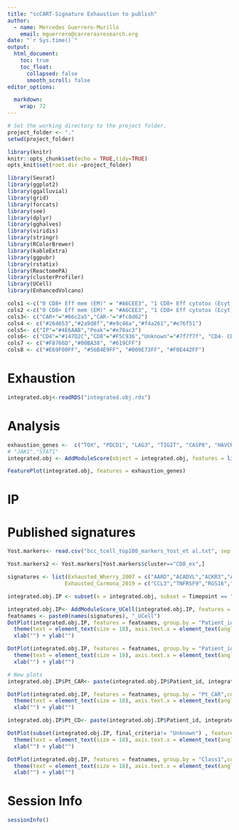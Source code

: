 ```yaml
---
title: "scCART-Signature Exhaustion to publish"
author:
  - name: Mercedes Guerrero-Murillo
    email: mguerrero@carrerasresearch.org
date: "`r Sys.time()`"
output:
  html_document:
    toc: true
    toc_float:
      collapsed: false
      smooth_scroll: false
editor_options: 

  markdown: 
    wrap: 72
---
```


```r
# Set the working directory to the project folder. 
project_folder <- "."
setwd(project_folder)
```

```r
library(knitr)
knitr::opts_chunk$set(echo = TRUE,tidy=TRUE)
opts_knit$set(root.dir =project_folder)
```

```r
library(Seurat)
library(ggplot2)
library(ggalluvial)
library(grid)
library(forcats)
library(see)
library(dplyr)
library(gghalves)
library(viridis)
library(stringr) 
library(RColorBrewer)
library(kableExtra)
library(ggpubr)
library(rstatix)
library(ReactomePA)
library(clusterProfiler)
library(UCell)
library(EnhancedVolcano)
```

```r
cols1 <-c("0 CD8+ Eff mem (EM)" = "#A6CEE3", "1 CD8+ Eff cytotox (Ecyt)" = "#1F78B4","3 CD4+ Naive/SCM" = "#33A02C","6 CD4+ Central/Effector memory (CM/EM)" = "#FDBF6F","9 γδ Tcells" = "#6A3D9A","Proliferative cells"="#F7D764")
cols2 <-c("0 CD8+ Eff mem (EM)" = "#A6CEE3", "1 CD8+ Eff cytotox (Ecyt)" = "#1F78B4","2 Early prolif: HMGN+/HMGB+/PCNA+ cells" = "#B2DF8A","3 CD4+ Naive/SCM" = "#33A02C","4 Early  prolif: MCM3/5/7+ PCNA+ cells" = "#FB9A99","5 Late prolif: histones enriched MKI67+ cells" = "#E31A1C","6 CD4+ Central/Effector memory (CM/EM)" = "#FDBF6F","7 Ribosomal/Mitocondrial/Degradated cells" = "#FF7F00","8 Late prolif: CDK+/CDC+/AURKA+ MIK67+ cells" = "#CAB2D6","9 γδ Tcells" = "#6A3D9A")
cols3<- c("CAR+"="#66c2a5","CAR-"="#fc8d62") 
cols4 <- c("#264653","#2a9d8f","#e9c46a","#f4a261","#e76f51")
cols5<- c("IP"="#4E6AAB","Peak"="#e78ac3")
cols6<- c("CD4"="#147D2C","CD8"="#F5C936","Unknown"="#7f7f7f", "CD4- CD8-"= "#38369A")
cols7 <- c("#F8766D","#00BA38", "#619CFF")
cols8 <- c("#E69F00FF", "#56B4E9FF", "#009E73FF", "#F0E442FF")
```

# Exhaustion

```r
integrated.obj<-readRDS("integrated.obj.rds")
```

#  Analysis


```r
exhaustion_genes <-  c("TOX", "PDCD1", "LAG3", "TIGIT", "CASP8", "HAVCR2", "CTLA4","PTPN11","CD160","CD244")
# "JAK1","STAT1"
integrated.obj <- AddModuleScore(object = integrated.obj, features = list(exhaustion_genes), name="Exh.MGM")
```

```r
FeaturePlot(integrated.obj, features = exhaustion_genes)
```
 
# IP
 
# Published signatures

```r

Yost.markers<- read.csv("bcc_tcell_top100_markers_Yost_et al.txt", sep = "\t")

Yost.markers2 <- Yost.markers[Yost.markers$cluster=="CD8_ex",]

signatures <- list(Exhausted_Wherry_2007 = c("AARD","ACADVL","ACKR3","ADAM7","ADCY6","ADGRG1","AFP","AHR","ALCAM","ALOXE3","ANXA3","AOPEP","APOBEC2","ART1","ATP5IF1","ATP5MF","AUH","BAAT","BCL2L11","BCL3","BLK","BTK","CANX","CCDC28B","CCDC93","CCR6","CCRL2","CD22","CD244","CELA1","CELF4","CEP250","CFH","CFHR2","CISH","CKMT1B","CKMT2","CLIC4","COCH","CORO2B","CRYZ","CSF1","CSRP1","CTSE","CUBN","CXCR2","CXCR5","CYTH3","DDIT4","DHRS7B","DLG3","DOCK7","DPP7","EEA1","EFNB3","EGR2","ELK1","ENTPD1","EOMES","EPCAM","ERCC5","ETV1","FAM171A1","FAM207A","FASLG","FKBP10","FLNA","FLT3","FSTL1","GAMT","GAPDHS","GATA1","GCM2","GCSAM","GDNF","GPD2","GPM6B","GRIA1","GRM8","GSX1","GTF3C4","GZMB","H1-4","H1-5","HAO2","HIF1A","HLA-DMA","HMGA2","HOXB8","HOXC6","HOXD10","HSD3B7","HSPA4L","IFI27L2","IFIH1","IL10","IL1A","IL1RN","IMMT","ITGAV","KCNAB1","KCNU1","KCTD9","KHK","KRT27","LAMC1","LAT2","LCLAT1","LGMN","LHPP","LITAF","LRP10","LY75","LY86","MAP2","MC5R","MCAM","MFHAS1","MKI67","MMP14","MRPL48","MRPS2","MS4A1","MYCL","MYO6","MYRF","NAB2","NAT2","NDUFB4","NDUFS4","NEFH","NELFE","OSMR","PARP1","PAWR","PERP","PLA2R1","PLOD3","PLSCR1","POLR2C","PRDM1","PRL","PROX1","PRR15","PRRC1","PTCH1","PTMS","PTPN11","PTPRA","PTPRJ","RGS16","RPRD1B","RPS14","RUNX1T1","SAPCD1","SCGB1A1","SCN7A","SEC14L1","SELP","SFRP2","SGO1","SHMT2","SLC27A4","SLC3A1","SLC4A7","SLC4A8","SPIC","SPOCK1","SPOCK2","SPRR2A","ST6GALNAC2","STRA6","SURF4","SYPL1","TBL1X","TCF7L1","TERF1","TFDP1","TG","THEG","TLN1","TLR7","TM4SF1","TMEM150A","TMEM214","TMEM266","TNFRSF4","TWSG1","VAMP5","VMP1","VNN1","WDR55","WFS1","WIZ","WNK2","XCR1","YAP1","ZNF292","ZNF35","ZNF821"),
                  Exhausted_Carmona_2019 = c("CCL3","TNFRSF9","RGS16","DUT","PRF1","MT1A","CCL4","TIGIT","PDCD1","ANXA2","TNFRSF4","LAG3","SAMSN1","RGS2","TOX","BHLHE40","STMN1","RPS27L","LITAF","TXN","HAVCR2","HILPDA","NR4A2","2810417H13RIK","CASP3","SERPINA3","IL2RB","PGLYRP1","NAP1L1","CENPA","COX17","IRF8","PLEK","NRGN","SH2D2A","CTLA4","STAT3","HSP90B1","MMD","CDK6","IFNG","AA467197","CST7","SERPINB6","GZMB","UHRF2","HIST1H2AP","RBPJ","HMGB1","S100A4","VAMP8","TPI1","BCL2A1","RAN","NRP1","VIM","GPR65","CKS1B","LAT2","D16ERTD472E","HNRNPA1","CDKN2A","HMGN2","FABP5","PGK1","IL10RA","LILRB4A","CYCS","SLC16A11","SNRPD1","SDF4","PLP2","CXCR6","CALR","ITGAV","GLPeakR1","GPD2","CCRL2","NDUFB8","ADAM8","RANBP1","SIVA1","CALM3","DBI","ATP5PF","GM10282","2310031A07RIK","SEC11C","GLDC","SERPINB9","ARSB","ATP5IF1","ID2","KLRD1","PLAC8","CISD1","ACADL","CD74","PGAM1"), Exhausted_Yost_2019 = Yost.markers2$gene, exhaustion_genes =  c("TOX", "PDCD1", "LAG3", "TIGIT", "CASP8", "HAVCR2", "CTLA4","PTPN11","CD160","CD244"),Markers_exhaustion = c("PDCD1", "LAG3", "HAVCR2", "KLRG1", "TIGIT", "CD244", "CD160", "BTLA", "CTLA4", "ENTPD1", "ID2"))

integrated.obj.IP <- subset(x = integrated.obj, subset = Timepoint == "IP")

integrated.obj.IP<- AddModuleScore_UCell(integrated.obj.IP, features = signatures)
featnames <- paste0(names(signatures), "_UCell")
DotPlot(integrated.obj.IP, features = featnames, group.by = "Patient_id",cols = "RdBu") + 
  theme(text = element_text(size = 18), axis.text.x = element_text(angle = 45, vjust = 1, hjust=1)) +
  xlab("") + ylab("")

DotPlot(integrated.obj.IP, features = featnames, group.by = "Patient_id",cols = "RdBu") + 
  theme(text = element_text(size = 18), axis.text.x = element_text(angle = 45, vjust = 1, hjust=1)) +
  xlab("") + ylab("")

# New plots
integrated.obj.IP$Pt_CAR<- paste(integrated.obj.IP$Patient_id, integrated.obj.IP$Class1, sep="_")

DotPlot(integrated.obj.IP, features = featnames, group.by = "Pt_CAR",cols = "RdBu") + 
  theme(text = element_text(size = 18), axis.text.x = element_text(angle = 45, vjust = 1, hjust=1)) +
  xlab("") + ylab("")

integrated.obj.IP$Pt_CD<- paste(integrated.obj.IP$Patient_id, integrated.obj.IP$final_criteria, sep="_")

DotPlot(subset(integrated.obj.IP, final_criteria!= "Unknown") , features = featnames, group.by = "Pt_CD",cols = "RdBu") + 
  theme(text = element_text(size = 18), axis.text.x = element_text(angle = 45, vjust = 1, hjust=1)) +
  xlab("") + ylab("")

DotPlot(integrated.obj.IP, features = featnames, group.by = "Class1",cols = "RdBu",scale=FALSE) + 
  theme(text = element_text(size = 18), axis.text.x = element_text(angle = 45, vjust = 1, hjust=1)) +
  xlab("") + ylab("")
```

# Session Info

```r
sessionInfo()
```



